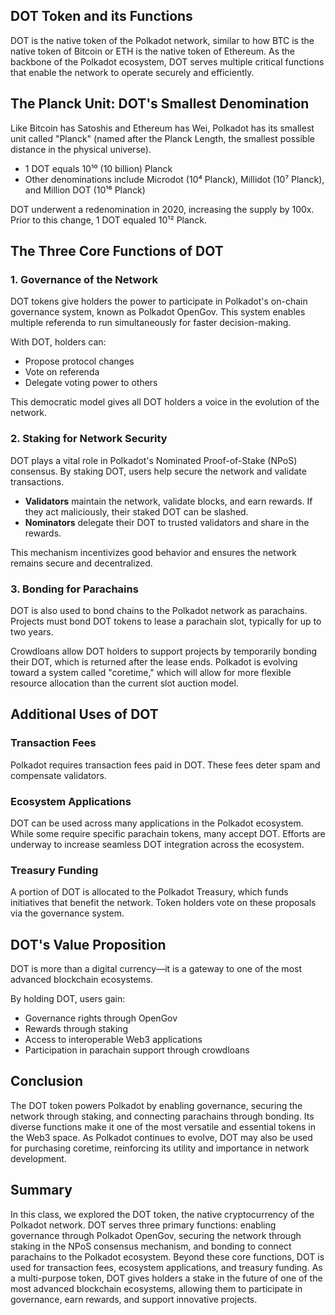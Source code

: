 ## DOT Token and its Functions

<ResponsiveIframe
  src="https://drive.google.com/file/d/1QaONLKP3P2aynXURqUze-S6OXu4n8TKW/preview"
  title="DOT Token and Its Functions"
/>

DOT is the native token of the Polkadot network, similar to how BTC is the native token of Bitcoin or ETH is the native token of Ethereum. As the backbone of the Polkadot ecosystem, DOT serves multiple critical functions that enable the network to operate securely and efficiently.

## The Planck Unit: DOT's Smallest Denomination

Like Bitcoin has Satoshis and Ethereum has Wei, Polkadot has its smallest unit called "Planck" (named after the Planck Length, the smallest possible distance in the physical universe).

- 1 DOT equals 10¹⁰ (10 billion) Planck
- Other denominations include Microdot (10⁴ Planck), Millidot (10⁷ Planck), and Million DOT (10¹⁶ Planck)

DOT underwent a redenomination in 2020, increasing the supply by 100x. Prior to this change, 1 DOT equaled 10¹² Planck.

## The Three Core Functions of DOT

### 1. Governance of the Network

DOT tokens give holders the power to participate in Polkadot's on-chain governance system, known as Polkadot OpenGov. This system enables multiple referenda to run simultaneously for faster decision-making.

With DOT, holders can:

- Propose protocol changes
- Vote on referenda
- Delegate voting power to others

This democratic model gives all DOT holders a voice in the evolution of the network.

### 2. Staking for Network Security

DOT plays a vital role in Polkadot's Nominated Proof-of-Stake (NPoS) consensus. By staking DOT, users help secure the network and validate transactions.

- **Validators** maintain the network, validate blocks, and earn rewards. If they act maliciously, their staked DOT can be slashed.
- **Nominators** delegate their DOT to trusted validators and share in the rewards.

This mechanism incentivizes good behavior and ensures the network remains secure and decentralized.

### 3. Bonding for Parachains

DOT is also used to bond chains to the Polkadot network as parachains. Projects must bond DOT tokens to lease a parachain slot, typically for up to two years.

Crowdloans allow DOT holders to support projects by temporarily bonding their DOT, which is returned after the lease ends. Polkadot is evolving toward a system called "coretime," which will allow for more flexible resource allocation than the current slot auction model.

## Additional Uses of DOT

### Transaction Fees

Polkadot requires transaction fees paid in DOT. These fees deter spam and compensate validators.

### Ecosystem Applications

DOT can be used across many applications in the Polkadot ecosystem. While some require specific parachain tokens, many accept DOT. Efforts are underway to increase seamless DOT integration across the ecosystem.

### Treasury Funding

A portion of DOT is allocated to the Polkadot Treasury, which funds initiatives that benefit the network. Token holders vote on these proposals via the governance system.

## DOT's Value Proposition

DOT is more than a digital currency—it is a gateway to one of the most advanced blockchain ecosystems.

By holding DOT, users gain:

- Governance rights through OpenGov
- Rewards through staking
- Access to interoperable Web3 applications
- Participation in parachain support through crowdloans

## Conclusion

The DOT token powers Polkadot by enabling governance, securing the network through staking, and connecting parachains through bonding. Its diverse functions make it one of the most versatile and essential tokens in the Web3 space. As Polkadot continues to evolve, DOT may also be used for purchasing coretime, reinforcing its utility and importance in network development.

## Summary

In this class, we explored the DOT token, the native cryptocurrency of the Polkadot network. DOT serves three primary functions: enabling governance through Polkadot OpenGov, securing the network through staking in the NPoS consensus mechanism, and bonding to connect parachains to the Polkadot ecosystem. Beyond these core functions, DOT is used for transaction fees, ecosystem applications, and treasury funding. As a multi-purpose token, DOT gives holders a stake in the future of one of the most advanced blockchain ecosystems, allowing them to participate in governance, earn rewards, and support innovative projects.
